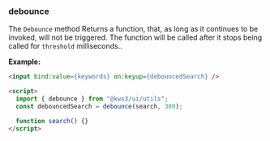 
<Version />

<Meta of={DebounceStories} />

### debounce

The `Debounce` method Returns a function, that, as long as it continues to be invoked, will not be triggered. The function will be called after it stops being called for `threshold` milliseconds..

**Example:**

```html
<input bind:value={keywords} on:keyup={debouncedSearch} />

<script>
  import { debounce } from "@kws3/ui/utils";
  const debouncedSearch = debounce(search, 300);

  function search() {}
</script>
```

<Story of={DebounceStories.Debounce} />

